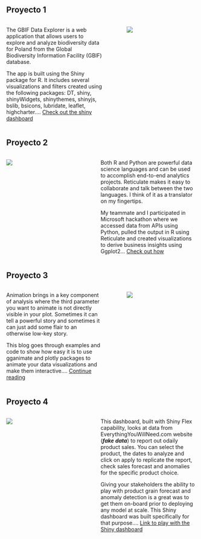 ## Proyecto 1

::: columns
::: {.column width="55%"}
The GBIF Data Explorer is a web application that allows users to explore and analyze biodiversity data for Poland from the Global Biodiversity Information Facility (GBIF) database.

The app is built using the Shiny package for R. It includes several visualizations and filters created using the following packages: DT, shiny, shinyWidgets, shinythemes, shinyjs, bslib, bsicons, lubridate, leaflet, highcharter.... [Check out the shiny dashboard](https://corinanm.github.io/mysite/){target="_blank"} 
:::

::: {.column width="5%"}
:::

::: {.column width="40%"}
![](data/images/logo_rs.jpg)
:::
:::

## Proyecto 2

::: columns
::: {.column width="40%"}
![](data/images/logo_rs.jpg)
:::

::: {.column width="5%"}
:::

::: {.column width="55%"}
Both R and Python are powerful data science languages and can be used to accomplish end-to-end analytics projects. Reticulate makes it easy to collaborate and talk between the two languages. I think of it as a translator on my fingertips.

My teammate and I participated in Microsoft hackathon where we accessed data from APIs using Python, pulled the output in R using Reticulate and created visualizations to derive business insights using Ggplot2... [Check out how](https://corinanm.github.io/mysite/){target="_blank"}
:::
:::

## Proyecto 3

::: columns
::: {.column width="55%"}
Animation brings in a key component of analysis where the third parameter you want to animate is not directly visible in your plot. Sometimes it can tell a powerful story and sometimes it can just add some flair to an otherwise low-key story.

This blog goes through examples and code to show how easy it is to use gganimate and plotly packages to animate your data visualizations and make them interactive.... [Continue reading](https://corinanm.github.io/mysite/){target="_blank"}
:::

::: {.column width="5%"}
:::

::: {.column width="40%"}
![](data/images/logo_rs.jpg)
:::
:::

## Proyecto 4

::: columns
::: {.column width="40%"}
![](data/images/logo_rs.jpg)
:::

::: {.column width="5%"}
:::

::: {.column width="55%"}
This dashboard, built with Shiny Flex capability, looks at data from EverythingYouWillNeed.com website (***fake data***) to report out odaily product sales. You can select the product, the dates to analyze and click on apply to replicate the report, check sales forecast and anomalies for the specific product choice.

Giving your stakeholders the ability to play with product grain forecast and anomaly detection is a great was to get them on-board prior to deploying any model at scale. This Shiny dashboard was built specifically for that purpose.... [Link to play with the Shiny dashboard](https://corinanm.github.io/mysite/){target="_blank"}
:::
:::

<!-- ## Medium blog - Moving from interesting to actionable analysis -->

<!-- ::: columns -->

<!-- ::: {.column width="55%"} -->

<!-- No actions were taken from the insights you produced, and there was no impact on the business. Your beautiful analysis went on to sit in a folder unseen by anybody ever again. Let's name this folder "the analysis morgue." It contains more moribund analyses than it ought to because this scenario represents a common problem with data analytics teams, and by experiencing it you are not alone. -->

<!-- But there are ways to avoid it.... [Continue reading](https://medium.com/p/5d62c929a36c){target="_blank"} -->

<!-- ::: -->

<!-- ::: {.column width="5%"} -->

<!-- ::: -->

<!-- ::: {.column width="40%"} -->

<!-- ![](images/clusters.png) -->

<!-- ::: -->

<!-- ::: -->
